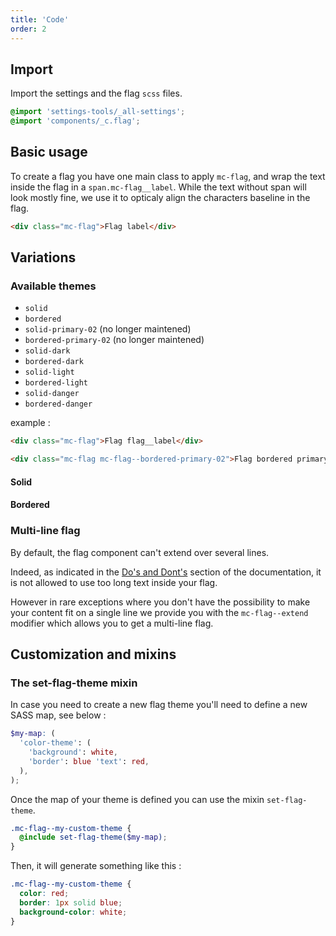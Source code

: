 ```yaml
---
title: 'Code'
order: 2
---
```


## Import

Import the settings and the flag `scss` files.

```scss
@import 'settings-tools/_all-settings';
@import 'components/_c.flag';
```

## Basic usage

To create a flag you have one main class to apply `mc-flag`, and wrap the text inside the flag in a `span.mc-flag__label`. While the text without span will look mostly fine, we use it to opticaly align the characters baseline in the flag.

```html
<div class="mc-flag">Flag label</div>
```

<Preview path="flag-default" />

## Variations

### Available themes

- `solid`
- `bordered`
- `solid-primary-02` (no longer maintened)
- `bordered-primary-02` (no longer maintened)
- `solid-dark`
- `bordered-dark`
- `solid-light`
- `bordered-light`
- `solid-danger`
- `bordered-danger`

example :

```html
<div class="mc-flag">Flag flag__label</div>

<div class="mc-flag mc-flag--bordered-primary-02">Flag bordered primary 02</div>
```

#### Solid

<Preview path="flag-solid" />

#### Bordered

<Preview path="flag-bordered" />

### Multi-line flag

<Highlight theme="warning">

By default, the flag component can't extend over several lines.

Indeed, as indicated in the [Do's and Dont's](/Components/Flags/#dos-and-donts) section of the documentation, it is not allowed to use too long text inside your flag.

</Highlight>

However in rare exceptions where you don't have the possibility to make your content fit on a single line we provide you with the `mc-flag--extend` modifier which allows you to get a multi-line flag.

## Customization and mixins

### The set-flag-theme mixin

In case you need to create a new flag theme you'll need to define a new SASS map, see below :

```scss
$my-map: (
  'color-theme': (
    'background': white,
    'border': blue 'text': red,
  ),
);
```

Once the map of your theme is defined you can use the mixin `set-flag-theme`.

```scss
.mc-flag--my-custom-theme {
  @include set-flag-theme($my-map);
}
```

Then, it will generate something like this :

```scss
.mc-flag--my-custom-theme {
  color: red;
  border: 1px solid blue;
  background-color: white;
}
```

